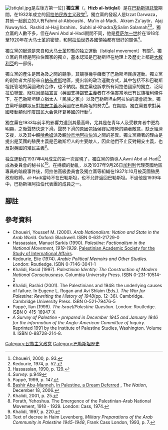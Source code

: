 [[File:Istiqlal.jpg|thumb]]是左後方第一位]]
'''獨立黨'''（{{lang|en|'''Palestinian Independence Party'''}}，'''Hizb al-Istiqlal'''）是在[[巴勒斯坦_(地区)|巴勒斯坦]][[巴勒斯坦託管地|託管]]期間，在1932年成立的[[阿拉伯民族主义|阿拉伯民族主义]][[政党|政党]]<ref>Choueiri, 2000, p. 93.</ref>。獨立黨的發起人是Izzat Darwaza，其他一起創立的人有Fahmi al-Abboushi、Mu'in al-Madi、Akram Zu'aytir、Ajaj Nuwayhid、Rashid al-Hajj Ibrahim、Subhi al-Khadra及Salim Salamah<ref>Kedourie, 1974, p. 52.</ref><ref>Hassassian, 1990, p. 129.</ref>，獨立黨的人數不多，但在Awni Abd al-Hadi期間不同，他是[[费萨尔一世_(伊拉克)|费萨尔一世]]於在1918年至1920年在大马士革的密使，和[[阿拉伯世界|阿拉伯世界]]各國領袖都有很好的關係<ref>''Survey''. p.949</ref>。

獨立黨的起源是來自和[[大马士革|大马士革]]短暫的独立運動（Istiqlal movement）有關<ref>Pappé, 1999, p. 147.</ref>。獨立黨的目標是阿拉伯國家的獨立，基本認知是巴勒斯坦在地理上及歷史上都是[[大敘利亞|大敘利亞]]的一部份。

獨立黨的產生是因為{{le|阿爾-侯賽尼家族|Al-Husayni clan}}及{{le|納夏西比家族|Nashashibi clan}}之間的競爭，其競爭幾乎癱瘓了巴勒斯坦民族運動。獨立黨的創始者大部份來自[[納布盧斯|納布盧斯]]地區，提出新的政治運動方式，其中包括不和巴勒斯坦託管地的英國政府合作，也不納稅。獨立黨也訴求所有阿拉伯國家的獨立、泛阿拉伯聯盟、廢除[[貝爾福宣言|貝爾福宣言]]（英國支持[[錫安主義|錫安主義]]者在不傷害當地已有民族權利條件下，在巴勒斯坦建立猶太人「民族之家」）以及巴勒斯坦由阿拉伯的議會統治。獨立黨呼籲群眾反對[[錫安主義|錫安主義]]及英國在巴勒斯坦的勢力<ref>[[Bashir_Abu-Manneh|Bashir Abu-Manneh]], [http://www.thenation.com/doc/20061218/abumanneh In Palestine, a Dream Deferred] {{Wayback|url=http://www.thenation.com/doc/20061218/abumanneh |date=20090527161638 }}, ''The Nation'', December 18, 2006.</ref>。在{{le|阿拉伯人大起義|1936–1939 Arab revolt in Palestine}}期間，獨立黨要求對英國發動類似[[印度国民大会党|印度国民大会党]]杯葛英國的行動<ref>Khalidi, 2001, p. 25.</ref>。

獨立黨在1933年前半的影響力達到其最高峰，尤其是在青年人及受教育者中更為明顯，之後聲勢快速下滑。聲勢下滑的原因包括侯賽尼陣營的顯著敵意，缺乏經濟支援，以及其中親[[哈希姆家族|哈希姆]]派及親[[沙烏地阿拉伯|沙烏地阿拉伯]]派之間的差異。獨立黨顯著的理由是提出是英國的殖民主義是巴勒斯坦人的主要敵人，因此他們不止反對錫安主義，也反對英國的殖民主義<ref>Porath, Yehoshua. The Emergence of the Palestinian-Arab National Movement, 1918 - 1929. London: Cass, 1974.</ref>。

独立運動在1937年4月成立的第一次{{le|阿拉伯高級委員會|Arab Higher Committee}}實現了，獨立黨的領導人Awni Abd al-Hadi<ref>Khalidi, 1997, p. 220.</ref>成為委員會的秘书长<ref>Text of decree in Haim Levenberg, ''Military Preparations of the Arab Community in Palestine 1945-1948'', Frank Cass London, 1993, p. 7.</ref>。在持續的動亂，以及1937年9月26日[[加利利|加利利]]代理英國地區專員的暗殺事件後，阿拉伯高級委員會及獨立黨等組織在1937年10月被英國殖民政府取締。al-Hadi當時不在巴勒斯坦，也不允許返回巴勒斯坦。不過他是1939年{{le|倫敦會議 (1939年)|London Conference (1939)|倫敦會議}}中，巴勒斯坦阿拉伯代表團的成員之一。

==腳註==
{{reflist|2}}

==參考資料==
*Choueiri, Youssef M. (2000). ''Arab Nationalism: Nation and State in the Arab World''. Oxford: Blackwell. ISBN 0-631-21729-0
*Hassassian, Manuel Sarkis (1990). ''Palestine: Factionalism in the National Movement, 1919-1939''. [[Palestinian_Academic_Society_for_the_Study_of_International_Affairs|Palestinian Academic Society for the Study of International Affairs]].
*Kedourie, Elie (1974). ''Arabic Political Memoirs and Other Studies''. London: Routledge. ISBN 0-7146-3041-1
*Khalidi, Rasid (1997). ''Palestinian Identity: The Construction of Modern National Consciousness''. Columbia University Press. ISBN 0-231-10514-2
*Khalidi, Rashid (2001). The Palestinians and 1948: the underlying causes of failure. In Eugene L. Rogan and Avi Shlaim (Eds.). ''The War for Palestine: Rewriting the History of 1948''(pp. 12–36). Cambridge. Cambridge University Press. ISBN 0-521-79476-5
*Pappé, Ilan (1999). ''The Israel/Palestine Question''. London: Routledge. ISBN 0-415-16947-X
*''A Survey of Palestine - prepared in December 1945 and January 1946 for the information of the Anglo-American Committee of Inquiry.'' Reprinted 1991 by the Institute of Palestine Studies, Washington. Volume II. ISBN 0-88728-214-8.
<!--{{Arab nationalism}}-->

[[Category:民族主义政党|Category:民族主义政党]]
[[Category:巴勒斯坦歷史|Category:巴勒斯坦歷史]]